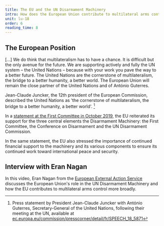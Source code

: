```yaml
---
title: The EU and the UN Disarmament Machinery
intro: How does the European Union contribute to multilateral arms control in the context of the UN Machinery?
unit: lu-18
order: 6
reading_time: 8
---
```


## The European Position


<Quote cite="Jean-Claude Juncker, the 12th president of the European Commission">

[...] We do think that multilateralism has to have a chance. It is difficult but the only avenue for the future. We are supporting actively and fully the UN system – the United Nations – because with your work you pave the way to a better future. The United Nations are the cornerstone of multilateralism, the bridge to a better humanity, a better world. The European Union will remain the close partner of the United Nations and of António Guterres.

</Quote>

Jean-Claude Juncker, the 12th president of the European Commission, described the United Nations as 'the cornerstone of multilateralism, the bridge to a better humanity, a better world'. [^1]

In a [statement at the First Committee in October 2019](https://www.eeas.europa.eu/delegations/un-new-york/eu-statement-%E2%80%93-united-nations-1st-committee-thematic-discussion-disarmament_en), the EU reiterated its support for the three central elements the Disarmament Machinery: the First Committee, the Conference on Disarmament and the UN Disarmament Commission.

In the same statement, the EU also stressed the importance of continued financial support to the machinery and its various components to ensure its continued work toward international peace and security.

## Interview with Eran Nagan

In this video, Eran Nagan from the [European External Action Service](https://www.eeas.europa.eu/_en) discusses the European Union's role in the UN Disarmament Machinery and how the EU contributes to multilateral arms control more broadly.

<LectureVideo lu="lu18" vl="eu-un" provider="video-stream" />

[^1]: Press statement by President Jean-Claude Juncker with António Guterres, Secretary-General of the United Nations, following their meeting at the UN, available at [ec.europa.eu/commission/presscorner/detail/fr/SPEECH_18_5871](https://ec.europa.eu/commission/presscorner/detail/fr/SPEECH_18_5871)
